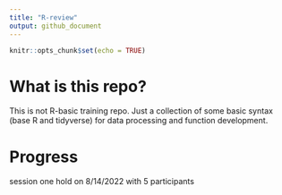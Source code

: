 ```yaml
---
title: "R-review"
output: github_document
---
```


```r
knitr::opts_chunk$set(echo = TRUE)
```

# What is this repo? 

This is not R-basic training repo. Just a collection of some basic syntax (base R and tidyverse) for data processing and function development. 

# Progress 

session one hold on 8/14/2022 with 5 participants 